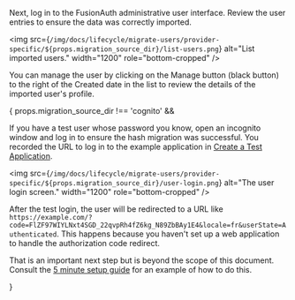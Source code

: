 
Next, log in to the FusionAuth administrative user interface. Review the user entries to ensure the data was correctly imported.

<img src={`/img/docs/lifecycle/migrate-users/provider-specific/${props.migration_source_dir}/list-users.png`} alt="List imported users." width="1200" role="bottom-cropped" />

You can manage the user by clicking on the <InlineUIElement>Manage</InlineUIElement> button (black button) to the right of the <InlineUIElement>Created</InlineUIElement> date in the list to review the details of the imported user's profile.

{ props.migration_source_dir !== 'cognito' &&
  <div>
  <p>
  If you have a test user whose password you know, open an incognito window and log in to ensure the hash migration was successful. You recorded the URL to log in to the example application in <a href="#create-a-test-application">Create a Test Application</a>.
  </p>

  <img src={`/img/docs/lifecycle/migrate-users/provider-specific/${props.migration_source_dir}/user-login.png`} alt="The user login screen." width="1200" role="bottom-cropped" />

  <p>After the test login, the user will be redirected to a URL like <code>https://example.com/?code=FlZF97WIYLNxt4SGD_22qvpRh4fZ6kg_N89ZbBAy1E4&locale=fr&userState=Authenticated</code>. This happens because you haven't set up a web application to handle the authorization code redirect.</p>

  <p>That is an important next step but is beyond the scope of this document. Consult the <a href="/docs/quickstarts/5-minute-setup-guide">5 minute setup guide</a> for an example of how to do this. </p>
  </div>
}
